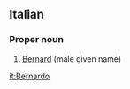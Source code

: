 ==Italian==

===Proper noun===
{{infl|it|proper noun}}

# [[Bernard]] (male given name)

{{tbot entry|Italian|Bernard|2007|December|it}}

[[it:Bernardo]]